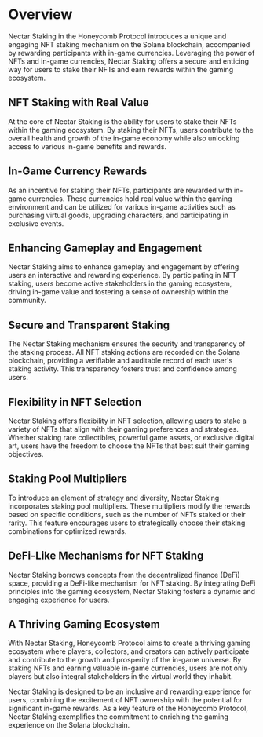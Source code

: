 # Overview

Nectar Staking in the Honeycomb Protocol introduces a unique and engaging NFT staking mechanism on the Solana blockchain, accompanied by rewarding participants with in-game currencies. Leveraging the power of NFTs and in-game currencies, Nectar Staking offers a secure and enticing way for users to stake their NFTs and earn rewards within the gaming ecosystem.

## NFT Staking with Real Value

At the core of Nectar Staking is the ability for users to stake their NFTs within the gaming ecosystem. By staking their NFTs, users contribute to the overall health and growth of the in-game economy while also unlocking access to various in-game benefits and rewards.

## In-Game Currency Rewards

As an incentive for staking their NFTs, participants are rewarded with in-game currencies. These currencies hold real value within the gaming environment and can be utilized for various in-game activities such as purchasing virtual goods, upgrading characters, and participating in exclusive events.

## Enhancing Gameplay and Engagement

Nectar Staking aims to enhance gameplay and engagement by offering users an interactive and rewarding experience. By participating in NFT staking, users become active stakeholders in the gaming ecosystem, driving in-game value and fostering a sense of ownership within the community.

## Secure and Transparent Staking

The Nectar Staking mechanism ensures the security and transparency of the staking process. All NFT staking actions are recorded on the Solana blockchain, providing a verifiable and auditable record of each user's staking activity. This transparency fosters trust and confidence among users.

## Flexibility in NFT Selection

Nectar Staking offers flexibility in NFT selection, allowing users to stake a variety of NFTs that align with their gaming preferences and strategies. Whether staking rare collectibles, powerful game assets, or exclusive digital art, users have the freedom to choose the NFTs that best suit their gaming objectives.

## Staking Pool Multipliers

To introduce an element of strategy and diversity, Nectar Staking incorporates staking pool multipliers. These multipliers modify the rewards based on specific conditions, such as the number of NFTs staked or their rarity. This feature encourages users to strategically choose their staking combinations for optimized rewards.

## DeFi-Like Mechanisms for NFT Staking

Nectar Staking borrows concepts from the decentralized finance (DeFi) space, providing a DeFi-like mechanism for NFT staking. By integrating DeFi principles into the gaming ecosystem, Nectar Staking fosters a dynamic and engaging experience for users.

## A Thriving Gaming Ecosystem

With Nectar Staking, Honeycomb Protocol aims to create a thriving gaming ecosystem where players, collectors, and creators can actively participate and contribute to the growth and prosperity of the in-game universe. By staking NFTs and earning valuable in-game currencies, users are not only players but also integral stakeholders in the virtual world they inhabit.

Nectar Staking is designed to be an inclusive and rewarding experience for users, combining the excitement of NFT ownership with the potential for significant in-game rewards. As a key feature of the Honeycomb Protocol, Nectar Staking exemplifies the commitment to enriching the gaming experience on the Solana blockchain.

